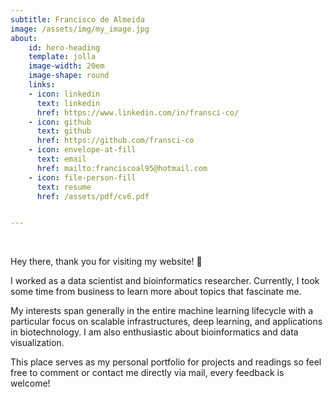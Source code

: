 ```yaml
---
subtitle: Francisco de Almeida
image: /assets/img/my_image.jpg
about:  
    id: hero-heading
    template: jolla
    image-width: 20em
    image-shape: round
    links: 
    - icon: linkedin
      text: linkedin
      href: https://www.linkedin.com/in/fransci-co/
    - icon: github
      text: github
      href: https://github.com/fransci-co
    - icon: envelope-at-fill
      text: email
      href: mailto:franciscoal95@hotmail.com
    - icon: file-person-fill
      text: resume
      href: /assets/pdf/cv6.pdf


---
```




:::{#hero-heading}

<br>

::: {.special_font_1}

Hey there, thank you for visiting my website! 👋


I worked as a data scientist and bioinformatics researcher. Currently, I took some time from business to learn more about topics that fascinate me.  

My interests span generally in the entire machine learning lifecycle with a particular focus on scalable infrastructures, deep learning, and applications in biotechnology. I am also enthusiastic about bioinformatics and data visualization.

This place serves as my personal portfolio for projects and readings so feel free to comment or contact me directly via mail, every feedback is welcome!
:::
:::
